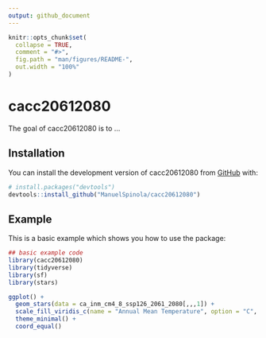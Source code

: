 ```yaml
---
output: github_document
---
```


<!-- README.md is generated from README.Rmd. Please edit that file -->

```r
knitr::opts_chunk$set(
  collapse = TRUE,
  comment = "#>",
  fig.path = "man/figures/README-",
  out.width = "100%"
)
```

# cacc20612080

<!-- badges: start -->
<!-- badges: end -->

The goal of cacc20612080 is to ...

## Installation

You can install the development version of cacc20612080 from [GitHub](https://github.com/) with:

``` r
# install.packages("devtools")
devtools::install_github("ManuelSpinola/cacc20612080")
```

## Example

This is a basic example which shows you how to use the package:

```r
## basic example code
library(cacc20612080)
library(tidyverse)
library(sf)
library(stars)
```

```r
ggplot() +
  geom_stars(data = ca_inm_cm4_8_ssp126_2061_2080[,,,1]) +
  scale_fill_viridis_c(name = "Annual Mean Temperature", option = "C", na.value = "transparent", direction = -1) +
  theme_minimal() +
  coord_equal()
```
